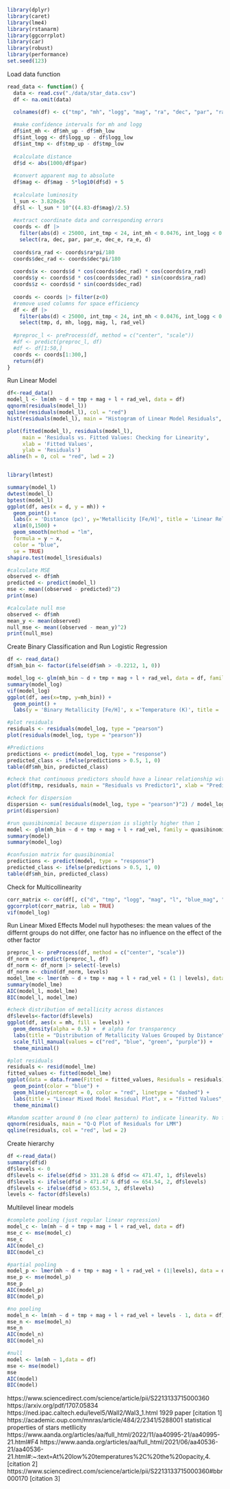 ```r
library(dplyr)
library(caret)
library(lme4)
library(rstanarm)
library(ggcorrplot)
library(car)
library(robust)
library(performance)
set.seed(123)
```


Load data function
```r
read_data <- function() {
  data <- read.csv("./data/star_data.csv")
  df <- na.omit(data)
  
  colnames(df) <- c("tmp", "mh", "logg", "mag", "ra", "dec", "par", "ra_e", "dec_e", "par_e", "logg_low", "logg_up", "mh_low", "mh_up","tmp_low", "tmp_up", "blue_mag", "red_mag", "rad_vel")

  #make confidence intervals for mh and logg
  df$int_mh <- df$mh_up - df$mh_low
  df$int_logg <- df$logg_up - df$logg_low
  df$int_tmp <- df$tmp_up - df$tmp_low
  
  #calculate distance
  df$d <- abs(1000/df$par)
  
  #convert apparent mag to absolute
  df$mag <- df$mag - 5*log10(df$d) + 5
  
  #calculate luminosity
  l_sun <- 3.828e26
  df$l <- l_sun * 10^((4.83-df$mag)/2.5)
  
  #extract coordinate data and corresponding errors
  coords <- df |>
    filter(abs(d) < 25000, int_tmp < 24, int_mh < 0.0476, int_logg < 0.025) |>
    select(ra, dec, par, par_e, dec_e, ra_e, d)
  
  coords$ra_rad <- coords$ra*pi/180
  coords$dec_rad <- coords$dec*pi/180
  
  coords$x <- coords$d * cos(coords$dec_rad) * cos(coords$ra_rad)
  coords$y <- coords$d * cos(coords$dec_rad) * sin(coords$ra_rad)
  coords$z <- coords$d * sin(coords$dec_rad)
  
  coords <- coords |> filter(z<0)
  #remove used columns for space efficiency
  df <- df |> 
    filter(abs(d) < 25000, int_tmp < 24, int_mh < 0.0476, int_logg < 0.025, par_e < 0.0132) |>
    select(tmp, d, mh, logg, mag, l, rad_vel) 
  
  #preproc_l <- preProcess(df, method = c("center", "scale"))
  #df <- predict(preproc_l, df)
  #df <- df[1:50,]
  coords <- coords[1:300,]
  return(df)
}
```

Run Linear Model
```r
df<-read_data()
model_l <- lm(mh ~ d + tmp + mag + l + rad_vel, data = df)
qqnorm(residuals(model_l))
qqline(residuals(model_l), col = "red")
hist(residuals(model_l), main = "Histogram of Linear Model Residuals", xlab = "Residuals", xlim = c(-1, 1),breaks = 20)

plot(fitted(model_l), residuals(model_l), 
     main = 'Residuals vs. Fitted Values: Checking for Linearity',
     xlab = 'Fitted Values',
     ylab = 'Residuals')
abline(h = 0, col = "red", lwd = 2)


library(lmtest)

summary(model_l)
dwtest(model_l)
bptest(model_l)
ggplot(df, aes(x = d, y = mh)) +
  geom_point() +     
  labs(x = 'Distance (pc)', y='Metallicity [Fe/H]', title = 'Linear Relationship Between Distance and Metallicity') +
  xlim(0,1500) +
  geom_smooth(method = "lm",         
  formula = y ~ x,
  color = "blue",         
  se = TRUE)
shapiro.test(model_l$residuals)

#calculate MSE
observed <- df$mh
predicted <- predict(model_l)
mse <- mean((observed - predicted)^2)
print(mse)

#calculate null mse
observed <- df$mh
mean_y <- mean(observed)
null_mse <- mean((observed - mean_y)^2)
print(null_mse)
```

Create Binary Classification and Run Logistic Regression
```r
df <- read_data()
df$mh_bin <- factor(ifelse(df$mh > -0.2212, 1, 0))

model_log <- glm(mh_bin ~ d + tmp + mag + l + rad_vel, data = df, family = binomial(link = "logit"))
summary(model_log)
vif(model_log)
ggplot(df, aes(x=tmp, y=mh_bin)) + 
  geom_point() +
  labs(y = 'Binary Metallicity [Fe/H]', x ='Temperature (K)', title = 'Temperature vs. Binary Metallicity (Above -0.22)')

#plot residuals
residuals <- residuals(model_log, type = "pearson")
plot(residuals(model_log, type = "pearson"))

#Predictions
predictions <- predict(model_log, type = "response")
predicted_class <- ifelse(predictions > 0.5, 1, 0)
table(df$mh_bin, predicted_class)

#check that continuous predictors should have a linear relationship with the log-odds
plot(df$tmp, residuals, main = "Residuals vs Predictor1", xlab = "Predictor1", ylab = "Residuals")

#check for dispersion
dispersion <- sum(residuals(model_log, type = "pearson")^2) / model_log$df.residual
print(dispersion)

#run quasibinomial because dispersion is slightly higher than 1
model <- glm(mh_bin ~ d + tmp + mag + l + rad_vel, family = quasibinomial, data = df)
summary(model)
summary(model_log)

#confusion matrix for quasibinomial
predictions <- predict(model, type = "response")
predicted_class <- ifelse(predictions > 0.5, 1, 0)
table(df$mh_bin, predicted_class)
```

Check for Multicollinearity
```r
corr_matrix <- cor(df[, c("d", "tmp", "logg", "mag", "l", "blue_mag", "red_mag", "rad_vel")])
ggcorrplot(corr_matrix, lab = TRUE)
vif(model_log)
```



Run Linear Mixed Effects Model
null hypotheses: the mean values of the differnt groups do not differ, one factor has no influence on the effect of the other factor
```r
preproc_l <- preProcess(df, method = c("center", "scale"))
df_norm <- predict(preproc_l, df)
df_norm <- df_norm |> select(-levels)
df_norm <- cbind(df_norm, levels)
model_lme <- lmer(mh ~ d + tmp + mag + l + rad_vel + (1 | levels), data = df_norm)
summary(model_lme)
AIC(model_l, model_lme)
BIC(model_l, model_lme)

#check distribution of metallicity across distances
df$levels<-factor(df$levels)
ggplot(df, aes(x = mh, fill = levels)) +
  geom_density(alpha = 0.5) +  # alpha for transparency
  labs(title = "Distribution of Metallicity Values Grouped by Distance", x = "Metallicity", y = "Density") +
  scale_fill_manual(values = c("red", "blue", "green", "purple")) +
  theme_minimal()

#plot residuals
residuals <- resid(model_lme)
fitted_values <- fitted(model_lme)
ggplot(data = data.frame(Fitted = fitted_values, Residuals = residuals), aes(x = Fitted, y = Residuals)) +
  geom_point(color = "blue") +
  geom_hline(yintercept = 0, color = "red", linetype = "dashed") +
  labs(title = "Linear Mixed Model Residual Plot", x = "Fitted Values", y = "Residuals") +
  theme_minimal()

#Random scatter around 0 (no clear pattern) to indicate linearity. No funnel shape (homoscedasticity).
qqnorm(residuals, main = "Q-Q Plot of Residuals for LMM")
qqline(residuals, col = "red", lwd = 2)
```



Create hierarchy
```r
df <-read_data()
summary(df$d)
df$levels <- 0
df$levels <- ifelse(df$d > 331.28 & df$d <= 471.47, 1, df$levels)
df$levels <- ifelse(df$d > 471.47 & df$d <= 654.54, 2, df$levels)
df$levels <- ifelse(df$d > 653.54, 3, df$levels)
levels <- factor(df$levels)
```

Multilevel linear models
```r
#complete pooling (just regular linear regression)
model_c <- lm(mh ~ d + tmp + mag + l + rad_vel, data = df)
mse_c <- mse(model_c)
mse_c
AIC(model_c)
BIC(model_c)

#partial pooling
model_p <- lmer(mh ~ d + tmp + mag + l + rad_vel + (1|levels), data = df)
mse_p <- mse(model_p)
mse_p
AIC(model_p)
BIC(model_p)

#no pooling
model_n <- lm(mh ~ d + tmp + mag + l + rad_vel + levels - 1, data = df)
mse_n <- mse(model_n)
mse_n
AIC(model_n)
BIC(model_n)

#null
model <- lm(mh ~ 1,data = df)
mse <- mse(model)
mse
AIC(model)
BIC(model)
```

https://www.sciencedirect.com/science/article/pii/S2213133715000360
https://arxiv.org/pdf/1707.05834    
https://ned.ipac.caltech.edu/level5/Wall2/Wal3_1.html
1929 paper [citation 1]
https://academic.oup.com/mnras/article/484/2/2341/5288001 statistical properties of stars metllicity
https://www.aanda.org/articles/aa/full_html/2022/11/aa40995-21/aa40995-21.html#F4 
https://www.aanda.org/articles/aa/full_html/2021/06/aa40536-21/aa40536-21.html#:~:text=At%20low%20temperatures%2C%20the%20opacity,4. [citation 2]
https://www.sciencedirect.com/science/article/pii/S2213133715000360#bbr000170 [citation 3]










